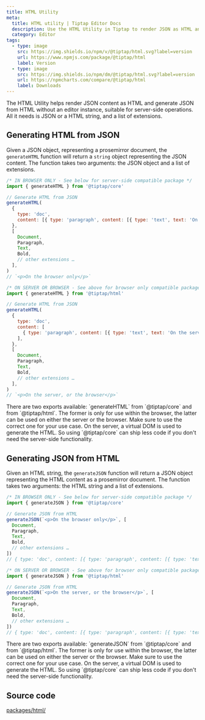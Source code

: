 ```yaml
---
title: HTML Utility
meta:
  title: HTML utility | Tiptap Editor Docs
  description: Use the HTML Utility in Tiptap to render JSON as HTML and convert HTML to JSON without an editor instance. More in the docs!
  category: Editor
tags:
  - type: image
    src: https://img.shields.io/npm/v/@tiptap/html.svg?label=version
    url: https://www.npmjs.com/package/@tiptap/html
    label: Version
  - type: image
    src: https://img.shields.io/npm/dm/@tiptap/html.svg?label=version
    url: https://npmcharts.com/compare/@tiptap/html
    label: Downloads
---
```



The HTML Utility helps render JSON content as HTML and generate JSON from HTML without an editor instance, suitable for server-side operations. All it needs is JSON or a HTML string, and a list of extensions.

## Generating HTML from JSON

Given a JSON object, representing a prosemirror document, the `generateHTML` function will return a `string` object representing the JSON content. The function takes two arguments: the JSON object and a list of extensions.

```js
/* IN BROWSER ONLY - See below for server-side compatible package */
import { generateHTML } from '@tiptap/core'

// Generate HTML from JSON
generateHTML(
  {
    type: 'doc',
    content: [{ type: 'paragraph', content: [{ type: 'text', text: 'On the browser only' }] }],
  },
  [
    Document,
    Paragraph,
    Text,
    Bold,
    // other extensions …
  ],
)
// `<p>On the browser only</p>`

/* ON SERVER OR BROWSER - See above for browser only compatible package (ships less JS) */
import { generateHTML } from '@tiptap/html'

// Generate HTML from JSON
generateHTML(
  {
    type: 'doc',
    content: [
      { type: 'paragraph', content: [{ type: 'text', text: 'On the server, or the browser' }] },
    ],
  },
  [
    Document,
    Paragraph,
    Text,
    Bold,
    // other extensions …
  ],
)
// `<p>On the server, or the browser</p>`
```

<Callout title="Caution" variant="warning">
  There are two exports available: `generateHTML` from `@tiptap/core` and from `@tiptap/html`. The
  former is only for use within the browser, the latter can be used on either the server or the
  browser. Make sure to use the correct one for your use case. On the server, a virtual DOM is used
  to generate the HTML. So using `@tiptap/core` can ship less code if you don&apos;t need the
  server-side functionality.
</Callout>

<CodeDemo path="/GuideContent/GenerateHTML" />

## Generating JSON from HTML

Given an HTML string, the `generateJSON` function will return a JSON object representing the HTML content as a prosemirror document. The function takes two arguments: the HTML string and a list of extensions.

```js
/* IN BROWSER ONLY - See below for server-side compatible package */
import { generateJSON } from '@tiptap/core'

// Generate JSON from HTML
generateJSON(`<p>On the browser only</p>`, [
  Document,
  Paragraph,
  Text,
  Bold,
  // other extensions …
])
// { type: 'doc', content: [{ type: 'paragraph', content: [{ type: 'text', text: 'On the browser only' }] }] }

/* ON SERVER OR BROWSER - See above for browser only compatible package (ships less JS) */
import { generateJSON } from '@tiptap/html'

// Generate JSON from HTML
generateJSON(`<p>On the server, or the browser</p>`, [
  Document,
  Paragraph,
  Text,
  Bold,
  // other extensions …
])
// { type: 'doc', content: [{ type: 'paragraph', content: [{ type: 'text', text: 'On the server, or the browser' }] }] }
```

<Callout title="Caution" variant="warning">
  There are two exports available: `generateJSON` from `@tiptap/core` and from `@tiptap/html`. The
  former is only for use within the browser, the latter can be used on either the server or the
  browser. Make sure to use the correct one for your use case. On the server, a virtual DOM is used
  to generate the HTML. So using `@tiptap/core` can ship less code if you don&apos;t need the
  server-side functionality.
</Callout>

<CodeDemo path="/GuideContent/GenerateJSON" />

## Source code

[packages/html/](https://github.com/ueberdosis/tiptap/blob/main/packages/html/)
